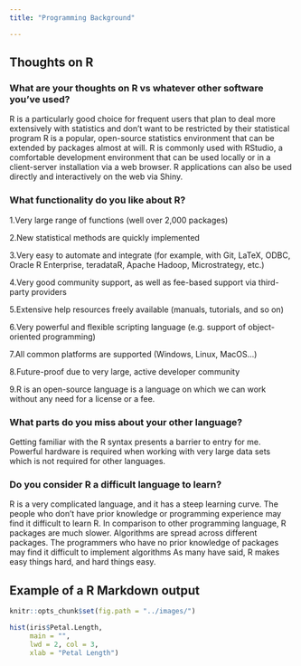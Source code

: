 ```yaml
---
title: "Programming Background"

---
```

##  Thoughts on R 

### What are your thoughts on R vs whatever other software you've used?

R is a particularly good choice for frequent users that plan to deal more extensively with statistics and don't want to be restricted by their statistical program R is a popular, open-source statistics environment that can be extended by packages almost at will. R is commonly used with RStudio, a comfortable development environment that can be used locally or in a client-server installation via a web browser. R applications can also be used directly and interactively on the web via Shiny. <br>  

### What functionality do you like about R?

1.Very large range of functions (well over 2,000 packages)<br>  

2.New statistical methods are quickly implemented<br>  

3.Very easy to automate and integrate (for example, with Git, LaTeX, ODBC, Oracle R Enterprise, teradataR, Apache Hadoop, Microstrategy, etc.)<br>  

4.Very good community support, as well as fee-based support via third-party providers<br>  

5.Extensive help resources freely available (manuals, tutorials, and so on)<br>  

6.Very powerful and flexible scripting language (e.g. support of object-oriented programming)<br>  

7.All common platforms are supported (Windows, Linux, MacOS…)<br>  

8.Future-proof due to very large, active developer community <br>

9.R is an open-source language is a language on which we can work without any need for a license or a fee.

### What parts do you miss about your other language?

Getting familiar with the R syntax presents a barrier to entry for me.
Powerful hardware is required when working with very large data sets which is not required for other languages.<br>  

### Do you consider R a difficult language to learn?

R is a very complicated language, and it has a steep learning curve. The people who don't have prior knowledge or programming experience may find it difficult to learn R. In comparison to other programming language, R packages are much slower. Algorithms are spread across different packages. The programmers who have no prior knowledge of packages may find it difficult to implement algorithms As many have said, R makes easy things hard, and hard things easy. 

## Example of a R Markdown output
```r
knitr::opts_chunk$set(fig.path = "../images/")

```

```r
hist(iris$Petal.Length, 
     main = "", 
     lwd = 2, col = 3,
     xlab = "Petal Length")
```
